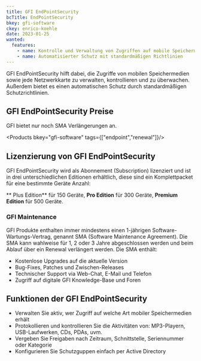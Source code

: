 ```yaml
---
title: GFI EndPointSecurity
bcTitle: EndPointSecurity
bkey: gfi-software
ckey: enrico-koehle
date: 2023-01-25
wanted:
  features:
    - name: Kontrolle und Verwaltung von Zugriffen auf mobile Speichermedien (USB)
    - name: Automatisierter Schutz mit standardmäßigen Richtlinien
---
```




<Intro>

  GFI EndPointSecurity hilft dabei, die Zugriffe von mobilen Speichermedien sowie jede Netzwerkkarte zu verwalten, kontrollieren und zu überwachen. Außerdem bietet es einen automatischen Schutz durch standardmäßigen Schutzrichtlinien.


</Intro>

<TOC />



## GFI EndPointSecurity Preise

 GFI bietet nur noch SMA Verlängerungen an.


<Products bkey="gfi-software" tags={["endpoint","renewal"]}/>


## Lizenzierung von GFI EndPointSecurity

  GFI EndPointSecurity wird als Abonnement (Subscription) lizenziert und ist in drei unterschiedlichen Editionen erhältlich, diese sind ein Komplettpacket für eine bestimmte Geräte Anzahl:

 ** Plus Edition** für 150 Geräte, **Pro Edition** für 300 Geräte, **Premium Edition** für 500 Geräte.



### GFI Maintenance

  GFI Produkte enthalten immer mindestens einen 1-jährigen Software-Wartungs-Vertrag, genannt SMA (Software Maintenance Agreement). Die SMA kann wahlweise für 1, 2 oder 3 Jahre abgeschlossen werden und beim Ablauf über ein Renewal verlängert werden. Die SMA enthält:

 - Kostenlose Upgrades auf die aktuelle Version
 - Bug-Fixes, Patches und Zwischen-Releases
 - Technischer Support via Web-Chat, E-Mail und Telefon
 - Zugriff auf digitale GFI Knowledge-Base und Foren



## Funktionen der GFI EndPointSecurity


 - Verwalten Sie aktiv, wer Zugriff auf welche Art mobiler Speichermedien erhält
 - Protokollieren und kontrollieren Sie die Aktivitäten von: MP3-Playern, USB-Laufwerken, CDs, PDAs, uvm.
 - Vergeben Sie Freigaben nach Zeitraum, Schnittstelle, Seriennummer oder Kategorie
 - Konfigurieren Sie Schutzguppen einfach per Active Directory
